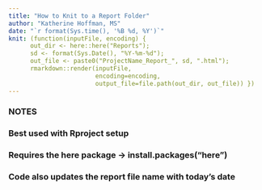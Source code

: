 ```yaml
---
title: "How to Knit to a Report Folder"
author: "Katherine Hoffman, MS"
date: "`r format(Sys.time(), '%B %d, %Y')`" 
knit: (function(inputFile, encoding) { 
      out_dir <- here::here("Reports"); 
      sd <- format(Sys.Date(), "%Y-%m-%d"); 
      out_file <- paste0("ProjectName_Report_", sd, ".html");
      rmarkdown::render(inputFile,
                        encoding=encoding, 
                        output_file=file.path(out_dir, out_file)) })
---
```


### NOTES
### Best used with Rproject setup
### Requires the here package -> install.packages("here")
### Code also updates the report file name with today's date
